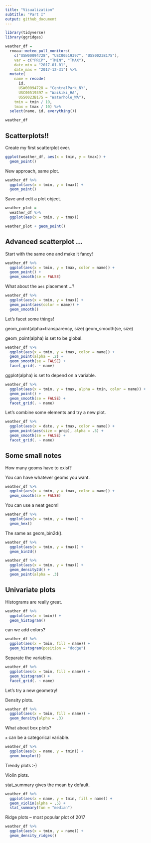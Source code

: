 ```yaml
---
title: "Visualization"
subtitle: "Part I"
output: github_document
---
```


```r
library(tidyverse)
library(ggridges)
```

```r
weather_df = 
  rnoaa::meteo_pull_monitors(
    c("USW00094728", "USC00519397", "USS0023B17S"),
    var = c("PRCP", "TMIN", "TMAX"), 
    date_min = "2017-01-01",
    date_max = "2017-12-31") %>%
  mutate(
    name = recode(
      id, 
      USW00094728 = "CentralPark_NY", 
      USC00519397 = "Waikiki_HA",
      USS0023B17S = "Waterhole_WA"),
    tmin = tmin / 10,
    tmax = tmax / 10) %>%
  select(name, id, everything())

weather_df
```


## Scatterplots!!

Create my first scatterplot ever.

```r
ggplot(weather_df, aes(x = tmin, y = tmax)) + 
  geom_point()
```

New approach, same plot.

```r
weather_df %>%
  ggplot(aes(x = tmin, y = tmax)) + 
  geom_point()
```

Save and edit a plot object.

```r
weather_plot = 
  weather_df %>%
  ggplot(aes(x = tmin, y = tmax))

weather_plot + geom_point()
```

## Advanced scatterplot ...

Start with the same one and make it fancy!

```r
weather_df %>%
  ggplot(aes(x = tmin, y = tmax, color = name)) + 
  geom_point() + 
  geom_smooth(se = FALSE)
```

What about the `aes` placement ...?

```r
weather_df %>%
  ggplot(aes(x = tmin, y = tmax)) + 
  geom_point(aes(color = name)) +
  geom_smooth()
```

Let's facet some things!

geom_point(alpha=transparency, size)
geom_smooth(se, size)

geom_point(alpha) is set to be global.

```r
weather_df %>%
  ggplot(aes(x = tmin, y = tmax, color = name)) + 
  geom_point(alpha = .2) + 
  geom_smooth(se = FALSE) + 
  facet_grid(. ~ name)
```

ggplot(alpha) is set to depend on a variable.

```r
weather_df %>%
  ggplot(aes(x = tmin, y = tmax, alpha = tmin, color = name)) + 
  geom_point() + 
  geom_smooth(se = FALSE) + 
  facet_grid(. ~ name)
```

Let's combine some elements and try a new plot.

```r
weather_df %>%
  ggplot(aes(x = date, y = tmax, color = name)) +
  geom_point(aes(size = prcp), alpha = .5) +
  geom_smooth(se = FALSE) +
  facet_grid(. ~ name)
```




## Some small notes

How many geoms have to exist?

You can have whatever geoms you want.

```r
weather_df %>%
  ggplot(aes(x = tmin, y = tmax, color = name)) +
  geom_smooth(se = FALSE) 
```

You can use a neat geom!

```r
weather_df %>%
  ggplot(aes(x = tmin, y = tmax)) +
  geom_hex()
```

The same as geom_bin2d().

```r
weather_df %>%
  ggplot(aes(x = tmin, y = tmax)) +
  geom_bin2d()
```

```r
weather_df %>%
  ggplot(aes(x = tmin, y = tmax)) +
  geom_density2d() +
  geom_point(alpha = .3)
```


## Univariate plots

Histograms are really great.

```r
weather_df %>%
  ggplot(aes(x = tmin)) + 
  geom_histogram()
```

can we add colors?

```r
weather_df %>%
  ggplot(aes(x = tmin, fill = name)) + 
  geom_histogram(position = "dodge")
```

Separate the variables.

```r
weather_df %>%
  ggplot(aes(x = tmin, fill = name)) + 
  geom_histogram() +
  facet_grid(. ~ name)
```

Let's try a new geometry!

Density plots.

```r
weather_df %>%
  ggplot(aes(x = tmin, fill = name)) +
  geom_density(alpha = .3)
```

What about box plots?

`x` can be a categorical variable.

```r
weather_df %>%
  ggplot(aes(x = name, y = tmin)) +
  geom_boxplot()
```

Trendy plots :-)

Violin plots.

stat_summary gives the mean by default.

```r
weather_df %>%
  ggplot(aes(x = name, y = tmin, fill = name)) +
  geom_violin(alpha = .5) +
  stat_summary(fun = "median")
```

Ridge plots -- most popular plot of 2017

```r
weather_df %>%
  ggplot(aes(x = tmin, y = name)) +
  geom_density_ridges()
```



































